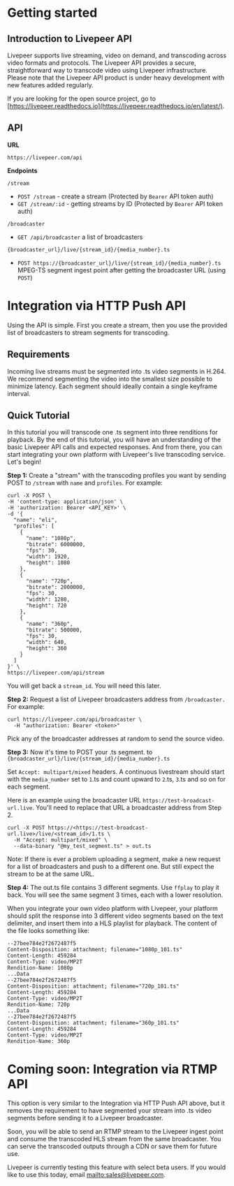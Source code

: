 # Getting started

## Introduction to Livepeer API

Livepeer supports live streaming, video on demand, and transcoding across video
formats and protocols. The Livepeer API provides a secure, straightforward way
to transcode video using Livepeer infrastructure. Please note that the Livepeer
API product is under heavy development with new features added regularly.

If you are looking for the open source project, go to
[https://livepeer.readthedocs.io](https://livepeer.readthedocs.io/en/latest/).

## API

**URL**

`https://livepeer.com/api`

**Endpoints**

`/stream`

- `POST /stream` - create a stream (Protected by `Bearer` API token auth)
- `GET /stream/:id` - getting streams by ID (Protected by `Bearer` API token
  auth)

`/broadcaster`

- `GET /api/broadcaster` a list of broadcasters

`{broadcaster_url}/live/{stream_id}/{media_number}.ts`

- `POST https://{broadcaster_url}/live/{stream_id}/{media_number}.ts` MPEG-TS
  segment ingest point after getting the broadcaster URL (using `POST`)

# Integration via HTTP Push API

Using the API is simple. First you create a stream, then you use the provided
list of broadcasters to stream segments for transcoding.

## Requirements

Incoming live streams must be segmented into .ts video segments in H.264. We
recommend segmenting the video into the smallest size possible to minimize
latency. Each segment should ideally contain a single keyframe interval.

## Quick Tutorial

In this tutorial you will transcode one .ts segment into three renditions for
playback. By the end of this tutorial, you will have an understanding of the
basic Livepeer API calls and expected responses. And from there, you can start
integrating your own platform with Livepeer's live transcoding service. Let's
begin!

**Step 1:** Create a "stream" with the transcoding profiles you want by sending
POST to `/stream` with `name` and `profiles`. For example:

```shell
curl -X POST \
-H 'content-type: application/json' \
-H 'authorization: Bearer <API_KEY>' \
-d '{
  "name": "eli",
  "profiles": [
    {
      "name": "1080p",
      "bitrate": 6000000,
      "fps": 30,
      "width": 1920,
      "height": 1080
    },
    {
      "name": "720p",
      "bitrate": 2000000,
      "fps": 30,
      "width": 1280,
      "height": 720
    },
    {
      "name": "360p",
      "bitrate": 500000,
      "fps": 30,
      "width": 640,
      "height": 360
    }
  ]
}' \
https://livepeer.com/api/stream
```

You will get back a `stream_id`. You will need this later.

**Step 2:** Request a list of Livepeer broadcasters address from `/broadcaster.`
For example:

```shell
curl https://livepeer.com/api/broadcaster \
  -H "authorization: Bearer <token>"
```

Pick any of the broadcaster addresses at random to send the source video.

**Step 3:** Now it's time to POST your .ts segment. to
`{broadcaster_url}/live/{stream_id}/{media_number}.ts`

Set `Accept: multipart/mixed` headers. A continuous livestream should start with
the `media_number` set to `1`.ts and count upward to `2`.ts, `3`.ts and so on
for each segment.

Here is an example using the broadcaster URL `https://test-broadcast-url.live`.
You'll need to replace that URL a broadcaster address from Step 2.

```shell
curl -X POST https://<https://test-broadcast-url.live>/live/<stream_id>/1.ts \
  -H "Accept: multipart/mixed" \
  --data-binary "@my_test_segment.ts" > out.ts
```

Note: If there is ever a problem uploading a segment, make a new request for a
list of broadcasters and push to a different one. But still expect the stream to
be at the same URL.

**Step 4:** The out.ts file contains 3 different segments. Use `ffplay` to play
it back. You will see the same segment 3 times, each with a lower resolution.

When you integrate your own video platform with Livepeer, your platform should
split the response into 3 different video segments based on the text delimiter,
and insert them into a HLS playlist for playback. The content of the file looks
something like:

```
--27bee784e2f2672487f5
Content-Disposition: attachment; filename="1080p_101.ts"
Content-Length: 459284
Content-Type: video/MP2T
Rendition-Name: 1080p
...Data
--27bee784e2f2672487f5
Content-Disposition: attachment; filename="720p_101.ts"
Content-Length: 459284
Content-Type: video/MP2T
Rendition-Name: 720p
...Data
--27bee784e2f2672487f5
Content-Disposition: attachment; filename="360p_101.ts"
Content-Length: 459284
Content-Type: video/MP2T
Rendition-Name: 360p
```

# Coming soon: Integration via RTMP API

This option is very similar to the Integration via HTTP Push API above, but it
removes the requirement to have segmented your stream into .ts video segments
before sending it to a Livepeer broadcaster.

Soon, you will be able to send an RTMP stream to the Livepeer ingest point and
consume the transcoded HLS stream from the same broadcaster. You can serve the
transcoded outputs through a CDN or save them for future use.

Livepeer is currently testing this feature with select beta users. If you would
like to use this today, email [mailto:sales@livepeer.com](sales@livepeer.com).
